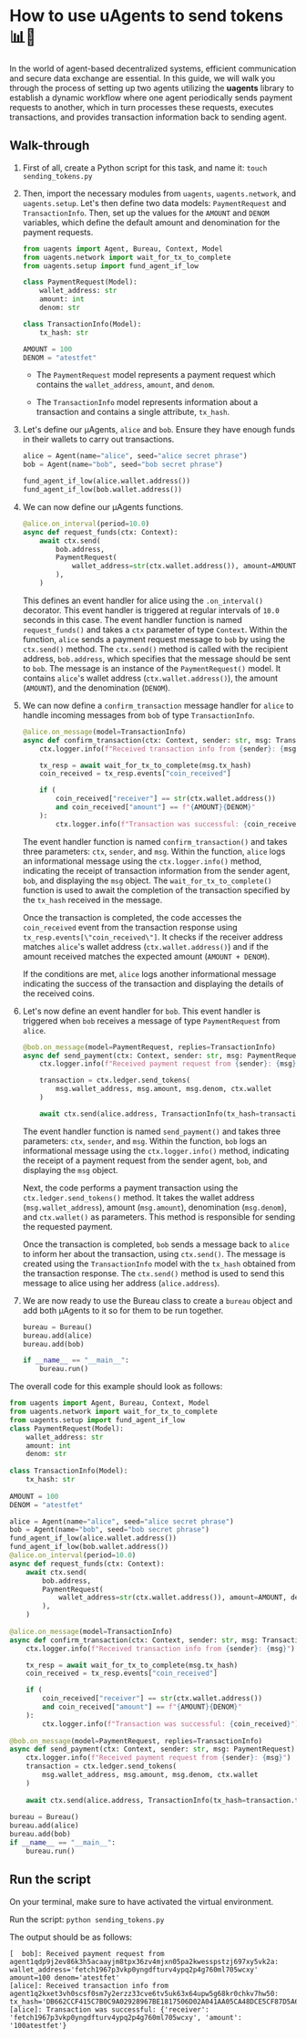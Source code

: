# How to use uAgents to send tokens 📊💸

In the world of agent-based decentralized systems, efficient communication and secure data exchange are essential. In this guide, we will walk you through the process of setting up two agents utilizing the **uagents** library to establish a dynamic workflow where one agent periodically sends payment requests to another, which in turn processes these requests, executes transactions, and provides transaction information back to sending agent.

## Walk-through

1. First of all, create a Python script for this task, and name it: `touch sending_tokens.py`
2. Then, import the necessary modules from `uagents`, `uagents.network`, and `uagents.setup`. Let's then define two data models: `PaymentRequest` and `TransactionInfo`. Then, set up the values for the `AMOUNT` and `DENOM` variables, which define the default amount and denomination for the payment requests.

    ```py copy
    from uagents import Agent, Bureau, Context, Model
    from uagents.network import wait_for_tx_to_complete
    from uagents.setup import fund_agent_if_low
   
    class PaymentRequest(Model):
        wallet_address: str
        amount: int
        denom: str

    class TransactionInfo(Model):
        tx_hash: str

    AMOUNT = 100
    DENOM = "atestfet"
    ```

    - The `PaymentRequest` model represents a payment request which contains the `wallet_address`, `amount`, and `denom`.

    - The `TransactionInfo` model represents information about a transaction and contains a single attribute, `tx_hash`.

3. Let's define our μAgents, `alice` and `bob`. Ensure they have enough funds in their wallets to carry out transactions.

    ```py copy 
    alice = Agent(name="alice", seed="alice secret phrase")
    bob = Agent(name="bob", seed="bob secret phrase")

    fund_agent_if_low(alice.wallet.address())
    fund_agent_if_low(bob.wallet.address())
    ```

4. We can now define our μAgents functions.

    ```py copy
    @alice.on_interval(period=10.0)
    async def request_funds(ctx: Context):
        await ctx.send(
            bob.address,
            PaymentRequest(
                wallet_address=str(ctx.wallet.address()), amount=AMOUNT, denom=DENOM
            ),
        )
    ```

    This defines an event handler for alice using the `.on_interval()` decorator. This event handler is triggered at regular intervals of `10.0` seconds in this case. The event handler function is named `request_funds()` and takes a `ctx` parameter of type `Context`. Within the function, `alice` sends a payment request message to `bob` by using the `ctx.send()` method. The `ctx.send()` method is called with the recipient address, `bob.address`, which specifies that the message should be sent to `bob`. The message is an instance of the `PaymentRequest()` model. It contains `alice`'s wallet address (`ctx.wallet.address()`), the amount (`AMOUNT`), and the denomination (`DENOM`).

5. We can now define a `confirm_transaction` message handler for `alice` to handle incoming messages from `bob` of type `TransactionInfo`.

    ```py copy
    @alice.on_message(model=TransactionInfo)
    async def confirm_transaction(ctx: Context, sender: str, msg: TransactionInfo):
        ctx.logger.info(f"Received transaction info from {sender}: {msg}")

        tx_resp = await wait_for_tx_to_complete(msg.tx_hash)
        coin_received = tx_resp.events["coin_received"]

        if (
            coin_received["receiver"] == str(ctx.wallet.address())
            and coin_received["amount"] == f"{AMOUNT}{DENOM}"
        ):
            ctx.logger.info(f"Transaction was successful: {coin_received}")
    ```

    The event handler function is named `confirm_transaction()` and takes three parameters: `ctx`, `sender`, and `msg`. Within the function, `alice` logs an informational message using the `ctx.logger.info()` method, indicating the receipt of transaction information from the sender agent, `bob`, and displaying the `msg` object. The `wait_for_tx_to_complete()` function is used to await the completion of the transaction specified by the `tx_hash` received in the message.

    Once the transaction is completed, the code accesses the `coin_received` event from the transaction response using `tx_resp.events[\"coin_received\"]`. It checks if the receiver address matches `alice`'s wallet address (`ctx.wallet.address()`) and if the amount received matches the expected amount (`AMOUNT + DENOM`).

    If the conditions are met, `alice` logs another informational message indicating the success of the transaction and displaying the details of the received coins.

6. Let's now define an event handler for `bob`. This event handler is triggered when `bob` receives a message of type `PaymentRequest` from `alice`.

   ```py copy
   @bob.on_message(model=PaymentRequest, replies=TransactionInfo)
   async def send_payment(ctx: Context, sender: str, msg: PaymentRequest):
       ctx.logger.info(f"Received payment request from {sender}: {msg}")
   
       transaction = ctx.ledger.send_tokens(
           msg.wallet_address, msg.amount, msg.denom, ctx.wallet
       )
   
       await ctx.send(alice.address, TransactionInfo(tx_hash=transaction.tx_hash))
   ```
   
   The event handler function is named `send_payment()` and takes three parameters: `ctx`, `sender`, and `msg`. Within the function, `bob` logs an informational message using the `ctx.logger.info()` method, indicating the receipt of a payment request from the sender agent, `bob`,  and displaying the `msg` object.

   Next, the code performs a payment transaction using the `ctx.ledger.send_tokens()` method. It takes the wallet address (`msg.wallet_address`), amount (`msg.amount`), denomination (`msg.denom`), and `ctx.wallet()` as parameters. This method is responsible for sending the requested payment.

   Once the transaction is completed, `bob` sends a message back to `alice` to inform her about the transaction, using `ctx.send()`. The message is created using the `TransactionInfo` model with the `tx_hash` obtained from the transaction response. The `ctx.send()` method is used to send this message to alice using her address (`alice.address`).

7. We are now ready to use the Bureau class to create a `bureau` object and add both μAgents to it so for them to be run together.

   ```py copy
   bureau = Bureau()
   bureau.add(alice)
   bureau.add(bob)

   if __name__ == "__main__":
       bureau.run()
   ```

The overall code for this example should look as follows: 

```py copy filename="sending_tokens.py"
from uagents import Agent, Bureau, Context, Model
from uagents.network import wait_for_tx_to_complete
from uagents.setup import fund_agent_if_low
class PaymentRequest(Model):
    wallet_address: str
    amount: int
    denom: str
    
class TransactionInfo(Model):
    tx_hash: str
    
AMOUNT = 100
DENOM = "atestfet"

alice = Agent(name="alice", seed="alice secret phrase")
bob = Agent(name="bob", seed="bob secret phrase")
fund_agent_if_low(alice.wallet.address())
fund_agent_if_low(bob.wallet.address())
@alice.on_interval(period=10.0)
async def request_funds(ctx: Context):
    await ctx.send(
        bob.address,
        PaymentRequest(
            wallet_address=str(ctx.wallet.address()), amount=AMOUNT, denom=DENOM
        ),
    )
    
@alice.on_message(model=TransactionInfo)
async def confirm_transaction(ctx: Context, sender: str, msg: TransactionInfo):
    ctx.logger.info(f"Received transaction info from {sender}: {msg}")

    tx_resp = await wait_for_tx_to_complete(msg.tx_hash)
    coin_received = tx_resp.events["coin_received"]

    if (
        coin_received["receiver"] == str(ctx.wallet.address())
        and coin_received["amount"] == f"{AMOUNT}{DENOM}"
    ):
        ctx.logger.info(f"Transaction was successful: {coin_received}")
        
@bob.on_message(model=PaymentRequest, replies=TransactionInfo)
async def send_payment(ctx: Context, sender: str, msg: PaymentRequest):
    ctx.logger.info(f"Received payment request from {sender}: {msg}")
    transaction = ctx.ledger.send_tokens(
        msg.wallet_address, msg.amount, msg.denom, ctx.wallet
    )
    
    await ctx.send(alice.address, TransactionInfo(tx_hash=transaction.tx_hash))
    
bureau = Bureau()
bureau.add(alice)
bureau.add(bob)
if __name__ == "__main__":
    bureau.run()
```

## Run the script

On your terminal, make sure to have activated the virtual environment.

Run the script: `python sending_tokens.py`

The output should be as follows:

```
[  bob]: Received payment request from agent1qdp9j2ev86k3h5acaayjm8tpx36zv4mjxn05pa2kwesspstzj697xy5vk2a: wallet_address='fetch1967p3vkp0yngdfturv4ypq2p4g760ml705wcxy' amount=100 denom='atestfet'
[alice]: Received transaction info from agent1q2kxet3vh0scsf0sm7y2erzz33cve6tv5uk63x64upw5g68kr0chkv7hw50: tx_hash='DB662CCF415C7B0C9A02928967BE1817506D02A041AA05CA48DCE5CF87D5A638'
[alice]: Transaction was successful: {'receiver': 'fetch1967p3vkp0yngdfturv4ypq2p4g760ml705wcxy', 'amount': '100atestfet'}
```
